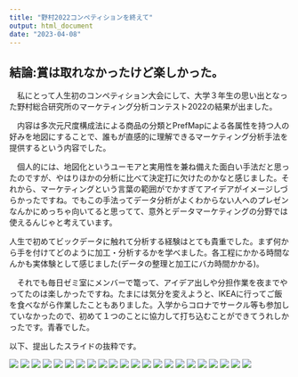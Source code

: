 ```yaml
---
title: "野村2022コンペティションを終えて"
output: html_document
date: "2023-04-08"
---
```



## 結論:賞は取れなかったけど楽しかった。

　私にとって人生初のコンペティション大会にして、大学３年生の思い出となった野村総合研究所のマーケティング分析コンテスト2022の結果が出ました。


　内容は多次元尺度構成法による商品の分類とPrefMapによる各属性を持つ人の好みを地図にすることで、誰もが直感的に理解できるマーケティング分析手法を提供するという内容でした。


　個人的には、地図化というユーモアと実用性を兼ね備えた面白い手法だと思ったのですが、やはりほかの分析に比べて決定打に欠けたのかなと感じました。それから、マーケティングという言葉の範囲がでかすぎてアイデアがイメージしづらかったですね。でもこの手法ってデータ分析がよくわからない人へのプレゼンなんかにめっちゃ向いてると思ってて、意外とデータマーケティングの分野では使えるんじゃと考えています。

人生で初めてビックデータに触れて分析する経験はとても貴重でした。まず何から手を付けてどのように加工・分析するかを学べました。各工程にかかる時間なんかも実体験として感じました(データの整理と加工にバカ時間かかる)。

　それでも毎日ゼミ室にメンバーで篭って、アイデア出しや分担作業を夜までやってたのは楽しかったですね。たまには気分を変えようと、IKEAに行ってご飯を食べながら作業したこともありました。入学からコロナでサークル等も参加していなかったので、初めて１つのことに協力して打ち込むことができてうれしかったです。青春でした。　

以下、提出したスライドの抜粋です。

![](images/スライド1.JPG)
![](images/スライド2.JPG)
![](images/スライド3.JPG)
![](images/スライド4.JPG)
![](images/スライド5.JPG)
![](images/スライド6.JPG)
![](images/スライド7.JPG)
![](images/スライド8.JPG)
![](images/スライド9.JPG)
![](images/スライド10.JPG)
![](images/スライド11.JPG)
![](images/スライド12.JPG)
![](images/スライド13.JPG)
![](images/スライド14.JPG)
![](images/スライド15.JPG)
![](images/スライド16.JPG)
![](images/スライド17.JPG)
![](images/スライド18.JPG)
![](images/スライド19.JPG)
![](images/スライド20.JPG)
![](images/スライド21.JPG)
![](images/スライド22.JPG)







